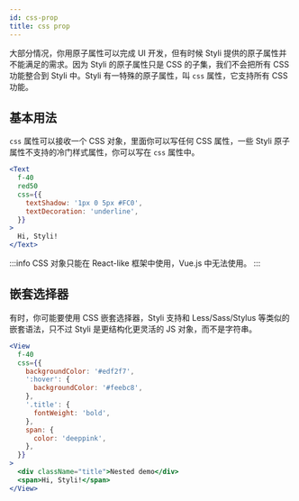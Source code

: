 ```yaml
---
id: css-prop
title: css prop
---
```


大部分情况，你用原子属性可以完成 UI 开发，但有时候 Styli 提供的原子属性并不能满足的需求。因为 Styli 的原子属性只是 CSS 的子集，我们不会把所有 CSS 功能整合到 Styli 中。Styli 有一特殊的原子属性，叫 `css` 属性，它支持所有 CSS 功能。

## 基本用法

`css` 属性可以接收一个 CSS 对象，里面你可以写任何 CSS 属性，一些 Styli 原子属性不支持的冷门样式属性，你可以写在 `css` 属性中。

```jsx live
<Text
  f-40
  red50
  css={{
    textShadow: '1px 0 5px #FC0',
    textDecoration: 'underline',
  }}
>
  Hi, Styli!
</Text>
```

:::info
CSS 对象只能在 React-like 框架中使用，Vue.js 中无法使用。
:::

## 嵌套选择器

有时，你可能要使用 CSS 嵌套选择器，Styli 支持和 Less/Sass/Stylus 等类似的嵌套语法，只不过 Styli 是更结构化更灵活的 JS 对象，而不是字符串。

```jsx live
<View
  f-40
  css={{
    backgroundColor: '#edf2f7',
    ':hover': {
      backgroundColor: '#feebc8',
    },
    '.title': {
      fontWeight: 'bold',
    },
    span: {
      color: 'deeppink',
    },
  }}
>
  <div className="title">Nested demo</div>
  <span>Hi, Styli!</span>
</View>
```
